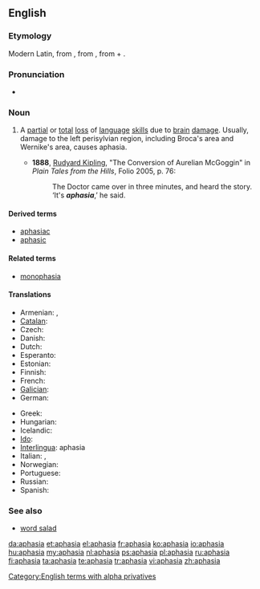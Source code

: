 ==English==
{{wikipedia}}

===Etymology===
Modern Latin, from {{etyl|grc}} {{term|ἀφασία||sc=polytonic}}, from {{term|ἄφατος||speechless|sc=polytonic}}, from {{term|ἀ-||[[a-]]|sc=polytonic}} + {{term|φάσις||speech|sc=polytonic}}.

===Pronunciation===
* {{IPA|/əˈfeɪzɪə/}}

===Noun===
{{en-noun|s|-}}

# {{pathology}} A [[partial]] or [[total]] [[loss]] of [[language]] [[skill]]s due to [[brain]] [[damage]]. Usually, damage to the left perisylvian region, including Broca's area and Wernike's area, causes aphasia.
#* '''1888''', [[w:Rudyard Kipling|Rudyard Kipling]], "The Conversion of Aurelian McGoggin" in ''Plain Tales from the Hills'', Folio 2005, p. 76:
#*: The Doctor came over in three minutes, and heard the story.  ‘It's '''''aphasia''''',’ he said.

====Derived terms====
* [[aphasiac]]
* [[aphasic]]

====Related terms====
* [[monophasia]]

====Translations====
{{trans-top|pathological speech disorder}}
* Armenian: {{t|hy|անխոսություն|tr=anxosut’yun|sc=Armn}}, {{t|hy|աֆազիա|tr=afazia|sc=Armn}}
* [[Catalan]]: {{t|ca|afàsia|f}}
* Czech: {{t-|cs|afázie|f}}
* Danish: {{t+|da|afasi|c}}
* Dutch: {{t+|nl|afasie|f}}
* Esperanto: {{t-|eo|afazio|xs=Esperanto}}
* Estonian: {{t-|et|afasia}}
* Finnish: {{t+|fi|afasia}}
* French: {{t+|fr|aphasie|f}}
* [[Galician]]: {{t-|gl|afasia|f|xs=Galician}}
* German: {{t+|de|Aphasie|f}}
{{trans-mid}}
* Greek: {{t|el|αφασία|f}}
* Hungarian: {{t|hu|afázia}}
* Icelandic: {{t-|is|málstol|n}}
* [[Ido]]: {{t+|io|afazio|xs=Ido}}
* [[Interlingua]]: aphasia
* Italian: {{t+|it|afasia|f}},  {{t|it|afemia|f}}
* Norwegian: {{t+|no|afasi|m}}
* Portuguese: {{t-|pt|afasia|f}}
* Russian: {{t+|ru|афазия|f}}
* Spanish: {{t-|es|afasia|f}}
{{trans-bottom}}

===See also===
* [[word salad]]

[[Category:English terms with alpha privatives]]

[[da:aphasia]]
[[et:aphasia]]
[[el:aphasia]]
[[fr:aphasia]]
[[ko:aphasia]]
[[io:aphasia]]
[[hu:aphasia]]
[[my:aphasia]]
[[nl:aphasia]]
[[ps:aphasia]]
[[pl:aphasia]]
[[ru:aphasia]]
[[fi:aphasia]]
[[ta:aphasia]]
[[te:aphasia]]
[[tr:aphasia]]
[[vi:aphasia]]
[[zh:aphasia]]